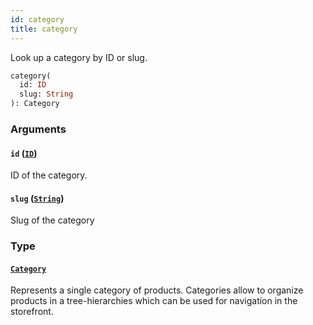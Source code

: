 ```yaml
---
id: category
title: category
---
```


Look up a category by ID or slug.

```graphql
category(
  id: ID
  slug: String
): Category
```

### Arguments

#### `id` ([`ID`](../../../developer/api-reference/scalars/id))

ID of the category.

#### `slug` ([`String`](../../../developer/api-reference/scalars/string))

Slug of the category

### Type

#### [`Category`](../../../developer/api-reference/objects/category)

Represents a single category of products. Categories allow to organize products in a tree-hierarchies which can be used for navigation in the storefront.

